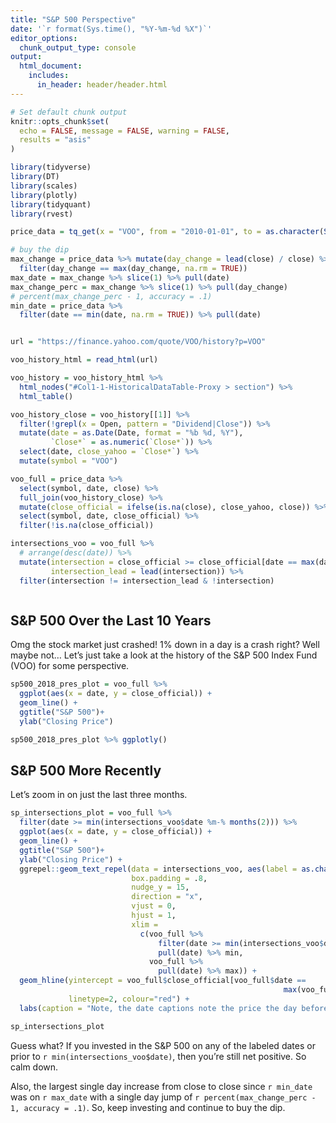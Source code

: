 ```yaml
---
title: "S&P 500 Perspective"
date: '`r format(Sys.time(), "%Y-%m-%d %X")`'
editor_options: 
  chunk_output_type: console
output:
  html_document:
    includes:
      in_header: header/header.html
---
```


```r
# Set default chunk output
knitr::opts_chunk$set(
  echo = FALSE, message = FALSE, warning = FALSE,
  results = "asis"
)
```

```r
library(tidyverse)
library(DT)
library(scales)
library(plotly)
library(tidyquant)
library(rvest)
```

```r

price_data = tq_get(x = "VOO", from = "2010-01-01", to = as.character(Sys.Date()), get = "stock.prices")

# buy the dip
max_change = price_data %>% mutate(day_change = lead(close) / close) %>%
  filter(day_change == max(day_change, na.rm = TRUE))
max_date = max_change %>% slice(1) %>% pull(date)
max_change_perc = max_change %>% slice(1) %>% pull(day_change)
# percent(max_change_perc - 1, accuracy = .1)
min_date = price_data %>%
  filter(date == min(date, na.rm = TRUE)) %>% pull(date)


url = "https://finance.yahoo.com/quote/VOO/history?p=VOO"

voo_history_html = read_html(url)

voo_history = voo_history_html %>% 
  html_nodes("#Col1-1-HistoricalDataTable-Proxy > section") %>% 
  html_table()

voo_history_close = voo_history[[1]] %>%
  filter(!grepl(x = Open, pattern = "Dividend|Close")) %>%
  mutate(date = as.Date(Date, format = "%b %d, %Y"),
         `Close*` = as.numeric(`Close*`)) %>%
  select(date, close_yahoo = `Close*`) %>%
  mutate(symbol = "VOO")

voo_full = price_data %>% 
  select(symbol, date, close) %>% 
  full_join(voo_history_close) %>% 
  mutate(close_official = ifelse(is.na(close), close_yahoo, close)) %>% 
  select(symbol, date, close_official) %>%
  filter(!is.na(close_official))

intersections_voo = voo_full %>%
  # arrange(desc(date)) %>% 
  mutate(intersection = close_official >= close_official[date == max(date)],
         intersection_lead = lead(intersection)) %>% 
  filter(intersection != intersection_lead & !intersection)



```

## S&P 500 Over the Last 10 Years

Omg the stock market just crashed! 1% down in a day is a crash right? Well maybe not... Let's just take a look at the history of the S&P 500 Index Fund (VOO) for some perspective.

```r
sp500_2018_pres_plot = voo_full %>% 
  ggplot(aes(x = date, y = close_official)) +
  geom_line() +
  ggtitle("S&P 500")+
  ylab("Closing Price")

sp500_2018_pres_plot %>% ggplotly()
```

## S&P 500 More Recently

Let's zoom in on just the last three months. 

```r
sp_intersections_plot = voo_full %>% 
  filter(date >= min(intersections_voo$date %m-% months(2))) %>% 
  ggplot(aes(x = date, y = close_official)) +
  geom_line() +
  ggtitle("S&P 500")+
  ylab("Closing Price") +
  ggrepel::geom_text_repel(data = intersections_voo, aes(label = as.character(date), segment.color = "red"),
                           box.padding = .8,
                           nudge_y = 15,
                           direction = "x",
                           vjust = 0,
                           hjust = 1,
                           xlim =
                             c(voo_full %>% 
                                 filter(date >= min(intersections_voo$date %m-% months(2))) %>%
                                 pull(date) %>% min,
                               voo_full %>%
                                 pull(date) %>% max)) +
  geom_hline(yintercept = voo_full$close_official[voo_full$date ==
                                                             max(voo_full$date)],
             linetype=2, colour="red") +
  labs(caption = "Note, the date captions note the price the day before\nthe price closes just under today's price/close")

sp_intersections_plot

```

Guess what? If you invested in the S&P 500 on any of the labeled dates or prior to `r min(intersections_voo$date)`, then you're still net positive. So calm down.

Also, the largest single day increase from close to close since `r min_date` was on `r max_date` with a single day jump of `r percent(max_change_perc - 1, accuracy = .1)`. So, keep investing and continue to buy the dip.






